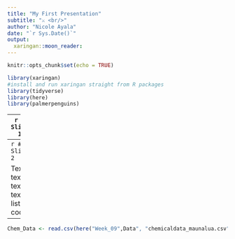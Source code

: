 ```yaml
---
title: "My First Presentation"
subtitle: "⚔️ <br/>"
author: "Nicole Ayala"
date: "`r Sys.Date()`"
output:
  xaringan::moon_reader:
---
```


```r
knitr::opts_chunk$set(echo = TRUE)
```

```r
library(xaringan)
#install and run xaringan straight from R packages
library(tidyverse)
library(here)
library(palmerpenguins)
```

---
```r
 # Slide 1 
```
 
  Text, text, text, text, code
---
```r
 # Slide 2
```

  Text, text, text, text, list, code
---

```r
Chem_Data <- read.csv(here("Week_09",Data", "chemicaldata_maunalua.csv"))
```


